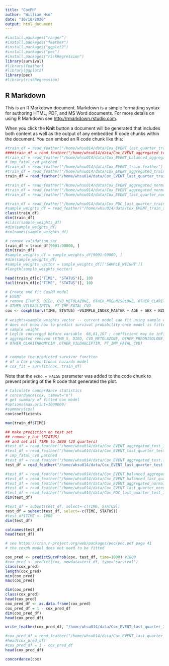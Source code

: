 ```yaml
---
title: "CoxPH"
author: "William Hsu"
date: "10/18/2020"
output: html_document
---
```


```r
#install.packages("ranger")
#install.packages("feather")
#install.packages("ggplot2")
#install.packages("pec")
#install.packages("riskRegression")
library(survival)
#library(feather)
#library(ggplot2)
library(pec)
#library(riskRegression)
```

## R Markdown

This is an R Markdown document. Markdown is a simple formatting syntax for authoring HTML, PDF, and MS Word documents. For more details on using R Markdown see <http://rmarkdown.rstudio.com>.

When you click the **Knit** button a document will be generated that includes both content as well as the output of any embedded R code chunks within the document. You can embed an R code chunk like this:

```r
#train_df = read_feather("/home/whsu014/data/Cox_EVENT_last_quarter_train_90000inds.feather")
####train_df = read_feather("/home/whsu014/data/Cox_EVENT_aggregated_train_90000inds.feather")
#train_df = read_feather("/home/whsu014/data/Cox_EVENT_balanced_aggregated_train.feather")
# imp_fatal_cvd patched
#train_df = read_feather("/home/whsu014/data/Cox_EVENT_train.feather")
#train_df = read_feather("/home/whsu014/data/Cox_EVENT_aggregated_train.feather")
train_df = read_feather("/home/whsu014/data/Cox_EVENT_last_quarter_train.feather")

#train_df = read_feather("/home/whsu014/data/Cox_EVENT_aggregated_normalized_train.feather")
#train_df = read_feather("/home/whsu014/data/Cox_EVENT_aggregated_normalized(includeTIME)_train.feather")
#train_df = read_feather("/home/whsu014/data/Cox_EVENT_last_quarter_normalized_train.feather")

#train_df = read_feather("/home/whsu014/data/Cox_PDC_last_quarter_train_90000inds.feather")
#sample_weights_df = read_feather("/home/whsu014/data/Cox_EVENT_train_sample_weights.feather")
class(train_df)
dim(train_df)
#class(sample_weights_df)
#dim(sample_weights_df)
#colnames(sample_weights_df)
```

```r
# remove validation set
train_df = train_df[9001:90000, ]
dim(train_df)
#sample_weights_df = sample_weights_df[9001:90000, ]
#dim(sample_weights_df)
#sample_weights_vector = sample_weights_df[['SAMPLE_WEIGHT']]
#length(sample_weights_vector)
```

```r
head(train_df[c("TIME", "STATUS")], 10)
tail(train_df[c("TIME", "STATUS")], 10)
```


```r

# Create and fit CoxPH model
# EVENT
# remove ETHN_5, DIED, CVD_METOLAZONE, OTHER_PREDNISOLONE, OTHER_CLARITHROMYCIN, 
# OTHER_VILDAGLIPTIN, PT_IMP_FATAL_CVD
cox <- coxph(Surv(TIME, STATUS) ~VSIMPLE_INDEX_MASTER + AGE + SEX + NZDEP + ETHN_1 + ETHN_2 + ETHN_3 + ETHN_4 + TEST + HDL + LDL + TRI + TCL + TCHDL  + LL_SIMVASTATIN + LL_BEZAFIBRATE + LL_ATORVASTATIN + LL_EZETIMIBE + LL_NICOTINIC_ACID + LL_ACIPIMOX + LL_CHOLESTYRAMINE + LL_COLESTIPOL_HYDROCHLORIDE + LL_PRAVASTATIN + LL_EZETIMIBE_WITH_SIMVASTATIN + LL_GEMFIBROZIL + LL_PDC + CVD_FELODIPINE + CVD_QUINAPRIL + CVD_METOPROLOL_SUCCINATE + CVD_CILAZAPRIL + CVD_ATENOLOL + CVD_BENDROFLUMETHIAZIDE + CVD_WARFARIN_SODIUM + CVD_FUROSEMIDE + CVD_CELIPROLOL + CVD_DILTIAZEM_HYDROCHLORIDE + CVD_ASPIRIN + CVD_NIFEDIPINE + CVD_CAPTOPRIL + CVD_DIPYRIDAMOLE + CVD_CANDESARTAN_CILEXETIL + CVD_INDAPAMIDE + CVD_ENALAPRIL_MALEATE + CVD_SOTALOL + CVD_GLYCERYL_TRINITRATE + CVD_ISOSORBIDE_MONONITRATE + CVD_PINDOLOL + CVD_CARVEDILOL + CVD_METHYLDOPA + CVD_LOSARTAN_POTASSIUM + CVD_VERAPAMIL_HYDROCHLORIDE + CVD_AMILORIDE_HYDROCHLORIDE + CVD_CLONIDINE_HYDROCHLORIDE + CVD_CLONIDINE + CVD_NADOLOL + CVD_PROPRANOLOL + CVD_AMLODIPINE + CVD_LABETALOL + CVD_LISINOPRIL + CVD_TRIAMTERENE + CVD_TIMOLOL + CVD_METOPROLOL_TARTRATE + CVD_ACEBUTOLOL + CVD_PERHEXILINE_MALEATE + CVD_CHLORTALIDONE + CVD_BUMETANIDE + CVD_PERINDOPRIL + CVD_TRANDOLAPRIL + CVD_CLOPIDOGREL + CVD_ISRADIPINE + CVD_RIVAROXABAN + CVD_DABIGATRAN + CVD_BISOPROLOL_FUMARATE + CVD_PRASUGREL + CVD_NICORANDIL  + CVD_TICAGRELOR  + CVD_HYDROCHLOROTHIAZIDE + OTHER_TENOXICAM + OTHER_PANTOPRAZOLE + OTHER_OMEPRAZOLE + OTHER_NAPROXEN_SODIUM + OTHER_DICLOFENAC_SODIUM + OTHER_METFORMIN_HYDROCHLORIDE + OTHER_SULINDAC + OTHER_GLICLAZIDE + OTHER_GLIPIZIDE + OTHER_INSULIN_ISOPHANE + OTHER_INSULIN_NEUTRAL + OTHER_KETOPROFEN + OTHER_IBUPROFEN + OTHER_INSULIN_ASPART + OTHER_PREDNISONE + OTHER_INDOMETHACIN + OTHER_NAPROXEN + OTHER_GLIBENCLAMIDE + OTHER_RANITIDINE + OTHER_PIROXICAM + OTHER_INSULIN_LISPRO + OTHER_TIAPROFENIC_ACID + OTHER_PIOGLITAZONE + OTHER_DEXAMETHASONE +  OTHER_HYDROCORTISONE  + OTHER_TOLBUTAMIDE + OTHER_MEFENAMIC_ACID + OTHER_LANSOPRAZOLE + OTHER_METHYLPREDNISOLONE + OTHER_INSULIN_GLARGINE + OTHER_INSULIND_GLULISINE + OTHER_AMOXYCILLIN  + OTHER_INSULIN_LISPRO_PROTAMINE + OTHER_INSULIN_ASPART_PROTAMINE  + NUMBER_OF_DAYS + ACUTE_ADM + hx_broad_cvd + hx_athero_cvd + hx_chd_diags + hx_acs + hx_mi + hx_unst_angina + hx_angina + hx_other_chd + hx_chd_procs + hx_pci + hx_cabg + hx_other_chd_procs + hx_pvd_diags + hx_pvd_procs + hx_haemorrhagic_stroke + hx_cevd + hx_ischaemic_stroke + hx_tia + hx_other_cevd + hx_heart_failure + hx_atrial_fibrillation + mortality_broad_cvd_with_other + mortality_other_related_cvd_deaths + out_broad_cvd + out_athero_cvd + out_chd + out_mi + out_acs + out_unst_angina + out_angina + out_other_chd + out_pvd_diags + out_pvd_procs + out_pci_cabg + out_haemorrhagic_stroke + out_cevd + out_ischaemic_stroke + out_tia + out_other_cevd + out_heart_failure + out_atrial_fibrillation + HBA1C + TEST_HBA1C + TESTED_HBA1C + EGFR + TEST_EGFR + TESTED_EGFR + PT_SBP + PT_SBP2 + PT_DBP + PT_DBP2 + PT_SMOKING + PT_EN_TCHDL + PT_DIABETES + PT_FAMILY_HISTORY + PT_GEN_LIPID + PT_RENAL + PT_DIABETES_YR + PT_ATRIAL_FIBRILLATION , data = train_df, x = TRUE)
             
# weights=sample_weights_vector -- current model can fit using sample weight but
# does not know how to predict survival probability once model is fitted with 
# sample weight.
# Loglik converged before variable  66,81,107 ; coefficient may be infinite. 
# aggregated removed (ETHN_5, DIED, CVD_METOLAZONE, OTHER_PREDNISOLONE,
# OTHER_CLARITHROMYCIN ,OTHER_VILDAGLIPTIN, PT_IMP_FATAL_CVD)


# compute the predicted survivor function 
# of a Cox proportional hazards model
# cox_fit = survfit(cox, train_df)
```

Note that the `echo = FALSE` parameter was added to the code chunk to prevent printing of the R code that generated the plot.
```r
# Calculate concordance statistics
# concordance(cox, timewt="n")
# get summary of fitted cox model
#options(max.print=1000000)
#summary(cox)
cox$coefficients
```
```r
max(train_df$TIME)
```


```r
## make prediction on test set
## remove y_hat (STATUS)
## and set all TIME to 1800 (20 quarters)
#test_df = read_feather("/home/whsu014/data/Cox_EVENT_aggregated_test_10096inds.feather")
#test_df = read_feather("/home/whsu014/data/Cox_EVENT_last_quarter_test_10096inds.feather")
# imp_fatal_cvd patched
#test_df = read_feather("/home/whsu014/data/Cox_EVENT_aggregated_test.feather")
test_df = read_feather("/home/whsu014/data/Cox_EVENT_last_quarter_test.feather")

#test_df = read_feather("/home/whsu014/data/Cox_EVENT_balanced_aggregated_test.feather")
#test_df = read_feather("/home/whsu014/data/Cox_EVENT_balanced_last_quarter_test.feather")
#test_df = read_feather("/home/whsu014/data/Cox_EVENT_aggregated_normalized_test.feather")
#test_df = read_feather("/home/whsu014/data/Cox_EVENT_last_quarter_normalized_test.feather")
#test_df = read_feather("/home/whsu014/data/Cox_PDC_last_quarter_test_10096inds.feather")
dim(test_df)

#test_df = subset(test_df, select=-c(TIME, STATUS))
test_df = subset(test_df, select=-c(TIME, STATUS))
#test_df$TIME <- 1800
dim(test_df)
```
```r
colnames(test_df)
head(test_df)
```

```r
# see https://cran.r-project.org/web/packages/pec/pec.pdf page 41
# the coxph model does not need to be fitted

cox_pred <- predictSurvProb(cox, test_df, time=1800) #1800
#cox_pred <- predict(cox, newdata=test_df, type="survival")
class(cox_pred)
length(cox_pred)
min(cox_pred)
max(cox_pred)
```

```r
dim(cox_pred)
class(cox_pred)
head(cox_pred)
cox_pred_df <- as.data.frame(cox_pred)
cox_pred_df = 1 - cox_pred_df
dim(cox_pred_df)
head(cox_pred_df)
```

```r
write_feather(cox_pred_df, "/home/whsu014/data/Cox_EVENT_last_quarter_IFC_patched_yhat.feather")
```


```r
#cox_pred_df = read_feather("/home/whsu014/data/Cox_EVENT_last_quarter_yhat_10096inds.feather")
#head(cox_pred_df)
#cox_pred_df = 1 - cox_pred_df
head(cox_pred_df)
```






```r
concordance(cox)
```


